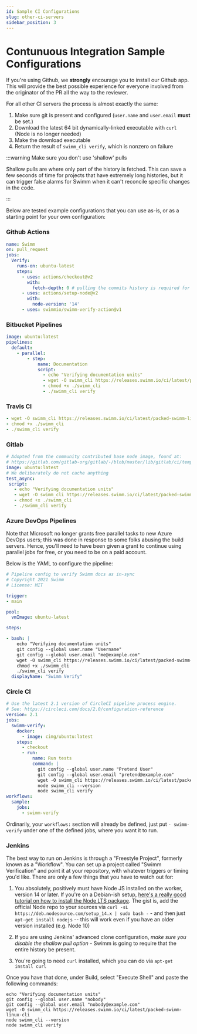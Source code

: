 ```yaml
---
id: Sample CI Configurations
slug: other-ci-servers
sidebar_position: 3
---
```


# Contunuous Integration Sample Configurations 

If you're using Github, we **strongly** encourage you to <Link to="/docs/continuous-integration/github-app">install our Github app.</Link> This
will provide the best possible experience for everyone involved from the originator of the PR all the way to the reviewer.

For all other CI servers the process is almost exactly the same:

 1. Make sure git is present and configured (`user.name` and `user.email` **must** be set.)
 2. Download the latest 64 bit dynamically-linked executable with `curl` (Node is no longer needed)
 3. Make the download executable
 4. Return the result of  `swimm_cli verify`, which is nonzero on failure

:::warning Make sure you don't use 'shallow' pulls

Shallow pulls are where only part of the history is fetched. This can save a few
seconds of time for projects that have extremely long histories, but it can trigger
false alarms for Swimm when it can't reconcile specific changes in the code. 

:::

Below are tested example configurations that you can use as-is, or as a starting
point for your own configuration:

### Github Actions 

```yml
name: Swimm
on: pull_request
jobs:
  Verify:
    runs-on: ubuntu-latest
    steps:
      - uses: actions/checkout@v2
        with:
          fetch-depth: 0 # pulling the commits history is required for the verification to function properly
      - uses: actions/setup-node@v2
        with:
          node-version: '14'
      - uses: swimmio/swimm-verify-action@v1
```

### Bitbucket Pipelines

```yml
image: ubuntu:latest
pipelines:
  default:
    - parallel:
        - step:
            name: Documentation
            script:
              - echo "Verifying documentation units"
              - wget -O swimm_cli https://releases.swimm.io/ci/latest/packed-swimm-linux-cli
              - chmod +x ./swimm_cli
              - ./swimm_cli verify
```

### Travis CI

```yml
- wget -O swimm_cli https://releases.swimm.io/ci/latest/packed-swimm-linux-cli
- chmod +x ./swimm_cli
- ./swimm_cli verify
```

### Gitlab

```yml
# Adopted from the community contributed base node image, found at:
# https://gitlab.com/gitlab-org/gitlab/-/blob/master/lib/gitlab/ci/templates/Nodejs.gitlab-ci.yml
image: ubuntu:latest
# We deliberately do not cache anything
test_async:
 script:
   - echo "Verifying documentation units"
   - wget -O swimm_cli https://releases.swimm.io/ci/latest/packed-swimm-linux-cli
   - chmod +x ./swimm_cli
   - ./swimm_cli verify
```

### Azure DevOps Pipelines

Note that Microsoft no longer grants free parallel tasks to new Azure DevOps users; this was done in response to some folks abusing the build servers. Hence, you'll need to have been given a grant to continue using parallel jobs for free, or you need to be on a paid account. 

Below is the YAML to configure the pipeline:

```yml
# Pipeline config to verify Swimm docs as in-sync
# Copyright 2021 Swimm
# License: MIT

trigger:
- main

pool:
  vmImage: ubuntu-latest

steps:

- bash: |
    echo "Verifying documentation units"
    git config --global user.name "Username" 
    git config --global user.email "me@example.com"
    wget -O swimm_cli https://releases.swimm.io/ci/latest/packed-swimm-linux-cli
    chmod +x ./swimm_cli  
    ./swimm_cli verify
  displayName: "Swimm Verify" 
```

### Circle CI

```yml
# Use the latest 2.1 version of CircleCI pipeline process engine. 
# See: https://circleci.com/docs/2.0/configuration-reference
version: 2.1
jobs:
  swimm-verify:  
    docker:
      - image: cimg/ubuntu:latest
    steps:
      - checkout
      - run:
          name: Run tests
          command: |
            git config --global user.name "Pretend User"
            git config --global user.email "pretend@example.com"
            wget -O swimm_cli https://releases.swimm.io/ci/latest/packed-swimm-linux-cli
            node swimm_cli --version  
            node swimm_cli verify
workflows:
  sample: 
    jobs:
      - swimm-verify
```

Ordinarily, your `workflows:` section will already be defined, just put `- swimm-verify` under one of the defined jobs, where you want it to run.

### Jenkins

The best way to run on Jenkins is through a "Freestyle Project", formerly known as a "Workflow". 
You can set up a project called "Swimm Verification" and point it at your repository, with 
whatever triggers or timing you'd like. There are only a few things that you have to watch out for:


 1. You absolutely, positively must have Node JS installed on the worker, version 14 or later. If you're on a Debian-ish setup, [here's a really good tutorial on how to install the Node LTS package](https://tecadmin.net/install-latest-nodejs-npm-on-debian/). The gist is, add the official Node repo to your sources via `curl -sL https://deb.nodesource.com/setup_14.x | sudo bash -` - and then just `apt-get install nodejs` -- this will work even if you have an older version installed (e.g. Node 10)

 2. If you are using Jenkins' advanced clone configuration, _make sure you disable the shallow pull option_ - Swimm is going to require that the entire history be present.

 3. You're going to need `curl` installed, which you can do via `apt-get install curl`
 
Once you have that done, under Build, select "Execute Shell" and paste the following commands:

```shell
echo "Verifying documentation units"
git config --global user.name "nobody"
git config --global user.email "nobody@example.com"
wget -O swimm_cli https://releases.swimm.io/ci/latest/packed-swimm-linux-cli
node swimm_cli --version  
node swimm_cli verify
```